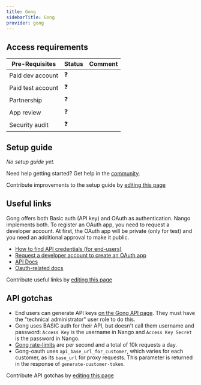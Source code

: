 ```yaml
---
title: Gong
sidebarTitle: Gong
provider: gong
---
```



<Overview />
<PreBuiltTooling provider={providers[pageMetadata.provider]} />
<PreBuiltUseCases />

## Access requirements
| Pre-Requisites | Status | Comment|
| - | - | - |
| Paid dev account | ❓ |  |
| Paid test account | ❓ |  |
| Partnership | ❓ | |
| App review | ❓ |  |
| Security audit | ❓ | |


## Setup guide

_No setup guide yet._

<Tip>Need help getting started? Get help in the [community](https://nango.dev/slack).</Tip>

<Note>Contribute improvements to the setup guide by [editing this page](https://github.com/nangohq/nango/tree/master/docs-v2/integrations/all/gong.mdx)</Note>


## Useful links

Gong offers both Basic auth (API key) and OAuth as authentication. Nango implements both. To register an OAuth app, you need to request a developer account. At first, the OAuth app will be private (only for test) and you need an additional approval to make it public.

-   [How to find API credentials (for end-users)](https://help.gong.io/hc/en-us/articles/360042449451-Receive-access-to-the-API)
-   [Request a developer account to create an OAuth app](https://app.gong.io/welcome/developer/sign-up)
-   [API Docs](https://app.gong.io/settings/api/documentation#overview)
-   [Oauth-related docs](https://help.gong.io/hc/en-us/articles/13944551222157-Create-an-app-for-Gong)

<Note>Contribute useful links by [editing this page](https://github.com/nangohq/nango/tree/master/docs-v2/integrations/all/gong.mdx)</Note>

## API gotchas

- End users can generate API keys [on the Gong API page](https://app.gong.io/company/api). They must have the "technical administrator" user role to do this.
- Gong uses BASIC auth for their API, but doesn't call them username and password: `Access Key` is the username in Nango and `Access Key Secret` is the password in Nango.
- [Gong rate-limits](https://app.gong.io/settings/api/documentation#overview) are per second and a total of 10k requests a day.
- Gong-oauth uses `api_base_url_for_customer`, which varies for each customer, as its `base_url` for proxy requests. This parameter is returned in the response of `generate-customer-token`.

<Note>Contribute API gotchas by [editing this page](https://github.com/nangohq/nango/tree/master/docs-v2/integrations/all/gong.mdx)</Note>
